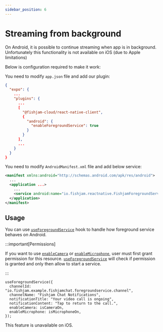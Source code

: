 ```yaml
---
sidebar_position: 6
---
```



# Streaming from background

On Android, it is possible to continue streaming when app is in background. Unfortunately this functionality is not available on iOS (due to Apple limitations)

Below is configuration required to make it work:

<Tabs groupId="app-type">

  <TabItem value="expo" label="Expo">

You need to modify `app.json` file and add our plugin:

```json
{
  "expo": {
    ...
    "plugins": {
      ...
      [
        "@fishjam-cloud/react-native-client",
        {
          "android": {
            "enableForegroundService": true
          }
        }
      ],
      ...
    }
  }
}
```

  </TabItem>
  <TabItem value="rn" label="Bare workflow">

You need to modify `AndroidManifest.xml` file and add below service:

```xml title='AndroidManifest.xml'
<manifest xmlns:android="http://schemas.android.com/apk/res/android">
  ...
  <application ...>
    ...
    <service android:name="io.fishjam.reactnative.FishjamForegroundService" android:foregroundServiceType="camera|microphone|mediaProjection"/>
  </application>
</manifest>
```

  </TabItem>
</Tabs>

## Usage

<Tabs groupId="app-type">

  <TabItem value="android" label="Android">

You can use [`useForegroundService`](/api/mobile/functions/useForegroundService) hook to handle how foreground service behaves on Android.

:::important[Permissions]

If you want to use [`enableCamera`](/api/mobile/type-aliases/ForegroundServiceConfig#enablecamera) or [`enableMicrophone`](/api/mobile/type-aliases/ForegroundServiceConfig#enablemicrophone),
user must first grant permission for this resource. [`useForegroundService`](/api/mobile/functions/useForegroundService) will check if permission is
granted and only then allow to start a service.

:::

```tsx
useForegroundService({
  channelId: "io.fishjam.example.fishjamchat.foregroundservice.channel",
  channelName: "Fishjam Chat Notifications",
  notificationTitle: "Your video call is ongoing",
  notificationContent: "Tap to return to the call.",
  enableCamera: isCameraOn,
  enableMicrophone: isMicrophoneOn,
});
```

  </TabItem>
  <TabItem value="ios" label="iOS">
This feature is unavailable on iOS.
  </TabItem>
</Tabs>
